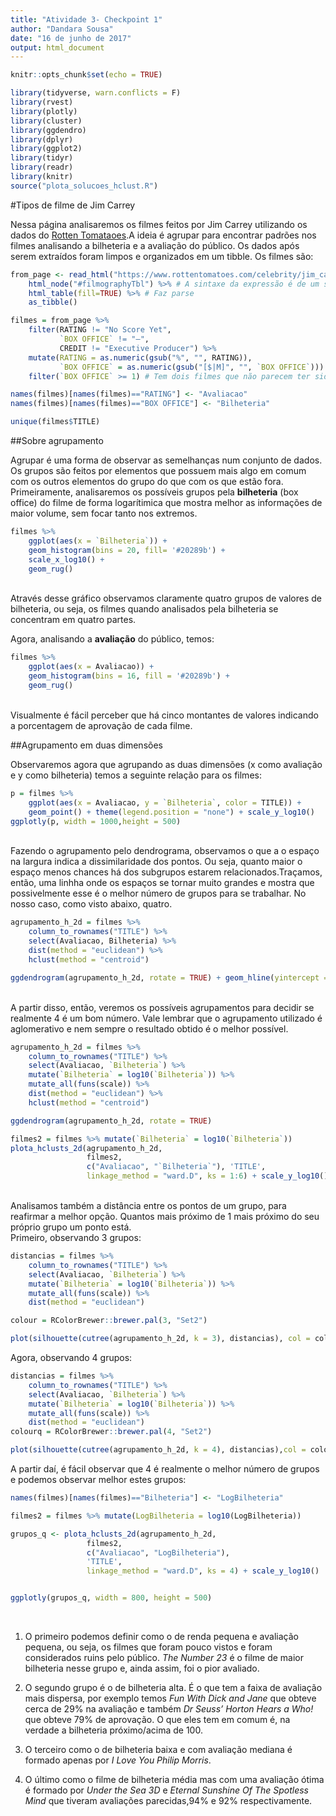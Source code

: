 ```yaml
---
title: "Atividade 3- Checkpoint 1"
author: "Dandara Sousa"
date: "16 de junho de 2017"
output: html_document
---
```


```r
knitr::opts_chunk$set(echo = TRUE)
```
 
```r
library(tidyverse, warn.conflicts = F)
library(rvest)
library(plotly)
library(cluster)
library(ggdendro)
library(dplyr)
library(ggplot2)
library(tidyr)
library(readr)
library(knitr)
source("plota_solucoes_hclust.R")
```

#Tipos de filme de Jim Carrey

Nessa página analisaremos os filmes feitos por Jim Carrey utilizando os dados do [Rotten Tomataoes](https://www.rottentomatoes.com/).A ideia é agrupar para encontrar padrões nos filmes analisando a bilheteria e a avaliação do público. Os dados após serem extraídos foram limpos e organizados em um tibble. Os filmes são:
```r
from_page <- read_html("https://www.rottentomatoes.com/celebrity/jim_carrey") %>% 
    html_node("#filmographyTbl") %>% # A sintaxe da expressão é de um seletor à lá JQuery: https://rdrr.io/cran/rvest/man/html_nodes.html 
    html_table(fill=TRUE) %>% # Faz parse
    as_tibble()

filmes = from_page %>% 
    filter(RATING != "No Score Yet", 
           `BOX OFFICE` != "—", 
           CREDIT != "Executive Producer") %>%
    mutate(RATING = as.numeric(gsub("%", "", RATING)), 
           `BOX OFFICE` = as.numeric(gsub("[$|M]", "", `BOX OFFICE`))) %>% 
    filter(`BOX OFFICE` >= 1) # Tem dois filmes que não parecem ter sido lançados no mundo todo

names(filmes)[names(filmes)=="RATING"] <- "Avaliacao"
names(filmes)[names(filmes)=="BOX OFFICE"] <- "Bilheteria"

unique(filmes$TITLE)

```



##Sobre agrupamento

Agrupar é uma forma de observar as semelhanças num conjunto de dados. Os grupos são feitos por elementos que possuem mais algo em comum com os outros elementos do grupo do que com os que estão fora. 
</br>Primeiramente, analisaremos os possíveis grupos pela **bilheteria** (box office) do filme de forma logarítimica que mostra melhor as informações de maior volume, sem focar tanto nos extremos.
```r
filmes %>% 
    ggplot(aes(x = `Bilheteria`)) + 
    geom_histogram(bins = 20, fill= '#20289b') + 
    scale_x_log10() + 
    geom_rug()

```
</br>Através desse gráfico observamos claramente quatro grupos de valores de bilheteria, ou seja, os filmes quando analisados pela bilheteria se concentram em quatro partes.

Agora, analisando a **avaliação** do público, temos:
```r
filmes %>% 
    ggplot(aes(x = Avaliacao)) + 
    geom_histogram(bins = 16, fill = '#20289b') + 
    geom_rug()

```

</br>Visualmente é fácil perceber que há cinco montantes de valores indicando a porcentagem de aprovação de cada filme.

##Agrupamento em duas dimensões

Observaremos agora que agrupando as duas dimensões (x como avaliação e y como bilheteria) temos a seguinte relação para os filmes:

```r
p = filmes %>% 
    ggplot(aes(x = Avaliacao, y = `Bilheteria`, color = TITLE)) + 
    geom_point() + theme(legend.position = "none") + scale_y_log10() 
ggplotly(p, width = 1000,height = 500)

```


</br>Fazendo o agrupamento pelo dendrograma, observamos o que a o espaço na largura indica a dissimilaridade dos pontos. Ou seja, quanto maior o espaço menos chances há dos subgrupos estarem relacionados.Traçamos, então, uma linhha onde os espaços se tornar muito grandes e mostra que possivelmente esse é o melhor número de grupos para se trabalhar. No nosso caso, como visto abaixo, quatro.
```r
agrupamento_h_2d = filmes %>% 
    column_to_rownames("TITLE") %>%
    select(Avaliacao, Bilheteria) %>%
    dist(method = "euclidean") %>% 
    hclust(method = "centroid")

ggdendrogram(agrupamento_h_2d, rotate = TRUE) + geom_hline(yintercept = 41, colour = "red")

```

</br>A partir disso, então, veremos os possíveis agrupamentos para decidir se realmente 4 é um bom número. Vale lembrar que o agrupamento utilizado é aglomerativo e nem sempre o resultado obtido é o melhor possível.

```r
agrupamento_h_2d = filmes %>% 
    column_to_rownames("TITLE") %>%
    select(Avaliacao, `Bilheteria`) %>% 
    mutate(`Bilheteria` = log10(`Bilheteria`)) %>% 
    mutate_all(funs(scale)) %>% 
    dist(method = "euclidean") %>% 
    hclust(method = "centroid")

ggdendrogram(agrupamento_h_2d, rotate = TRUE)

filmes2 = filmes %>% mutate(`Bilheteria` = log10(`Bilheteria`))
plota_hclusts_2d(agrupamento_h_2d, 
                 filmes2, 
                 c("Avaliacao", "`Bilheteria`"), 'TITLE',
                 linkage_method = "ward.D", ks = 1:6) + scale_y_log10()
```


</br>Analisamos também a distância entre os pontos de um grupo, para reafirmar a melhor opção. Quantos mais próximo de 1 mais próximo do seu próprio grupo um ponto está.
</br> Primeiro, observando 3 grupos:
```r
distancias = filmes %>% 
    column_to_rownames("TITLE") %>%
    select(Avaliacao, `Bilheteria`) %>% 
    mutate(`Bilheteria` = log10(`Bilheteria`)) %>% 
    mutate_all(funs(scale)) %>% 
    dist(method = "euclidean")

colour = RColorBrewer::brewer.pal(3, "Set2")

plot(silhouette(cutree(agrupamento_h_2d, k = 3), distancias), col = colour, border = NA)

```
Agora, observando 4 grupos:
```r
distancias = filmes %>% 
    column_to_rownames("TITLE") %>%
    select(Avaliacao, `Bilheteria`) %>% 
    mutate(`Bilheteria` = log10(`Bilheteria`)) %>% 
    mutate_all(funs(scale)) %>% 
    dist(method = "euclidean")
colourq = RColorBrewer::brewer.pal(4, "Set2")

plot(silhouette(cutree(agrupamento_h_2d, k = 4), distancias),col = colourq, border = NA)

```

A partir daí, é fácil observar que 4 é realmente o melhor número de grupos e podemos observar melhor estes grupos:
```r
names(filmes)[names(filmes)=="Bilheteria"] <- "LogBilheteria"

filmes2 = filmes %>% mutate(LogBilheteria = log10(LogBilheteria))

grupos_q <- plota_hclusts_2d(agrupamento_h_2d, 
                 filmes2, 
                 c("Avaliacao", "LogBilheteria"),
                 'TITLE', 
                 linkage_method = "ward.D", ks = 4) + scale_y_log10()


ggplotly(grupos_q, width = 800, height = 500) 
```
</br> 

1. O primeiro podemos definir como o de renda pequena e avaliação pequena, ou seja, os filmes que foram pouco vistos e foram considerados ruins pelo público. *The Number 23* é o filme de maior bilheteria nesse grupo e, ainda assim, foi o pior avaliado.

2. O segundo grupo é o de bilheteria alta. É o que tem a faixa de avaliação mais dispersa, por exemplo temos *Fun With Dick and Jane* que obteve cerca de 29% na avaliação e também *Dr Seuss' Horton Hears a Who!* que obteve 79% de aprovação. O que eles tem em comum é, na verdade a bilheteria próximo/acima de 100.

3. O terceiro como o de bilheteria baixa e com avaliação mediana é formado apenas por *I Love You Philip Morris*.

4. O último como o filme de bilheteria média mas com uma avaliação ótima é formado por *Under the Sea 3D* e *Eternal Sunshine Of The Spotless Mind* que tiveram avaliações parecidas,94% e 92% respectivamente.
